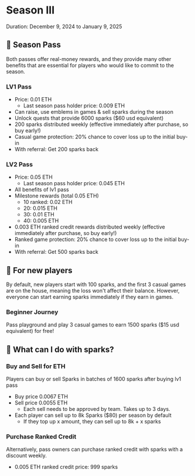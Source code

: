 # Season III
Duration: December 9, 2024 to January 9, 2025

## 🎫 Season Pass

Both passes offer real-money rewards, and they provide many 
other benefits that are essential for players who would like to commit to the season.

### LV1 Pass

- Price: 0.01 ETH
  - Last season pass holder price: 0.009 ETH
- Can raise, use emblems in games & sell sparks during the season
- Unlock quests that provide 6000 sparks ($60 usd equivalent)
- 200 sparks distributed weekly (effective immediately after purchase, so buy early!)
- Casual game protection: 20% chance to cover loss up to the initial buy-in
- With referral: Get 200 sparks back


### LV2 Pass

- Price: 0.05 ETH
  - Last season pass holder price: 0.045 ETH
- All benefits of lv1 pass
- Milestone rewards (total 0.05 ETH)
  - 10 ranked: 0.02 ETH
  - 20: 0.015 ETH
  - 30: 0.01 ETH
  - 40: 0.005 ETH
- 0.003 ETH ranked credit rewards distributed weekly (effective immediately after purchase, so buy early!)
- Ranked game protection: 20% chance to cover loss up to the initial buy-in
- With referral: Get 500 sparks back

## 🗿 For new players

By default, new players start with 100 sparks, and the first 3 casual games are on the house, meaning the loss won't affect their balance.
However, everyone can start earning sparks immediately if they earn in games. 

### Beginner Journey

Pass playground and play 3 casual games to earn 1500 sparks ($15 usd equivalent) for free!

## 🧠 What can I do with sparks?

### Buy and Sell for ETH

Players can buy or sell Sparks in batches of 1600 sparks after buying lv1 pass

- Buy price 0.0067 ETH
- Sell price 0.0055 ETH
    - Each sell needs to be approved by team. Takes up to 3 days.
- Each player can sell up to 8k Sparks ($80) per season by default
    - If they top up x amount, they can sell up to 8k + x sparks

### Purchase Ranked Credit

Alternatively, pass owners can purchase ranked credit with sparks with a discount weekly.

- 0.005 ETH ranked credit price: 999 sparks
